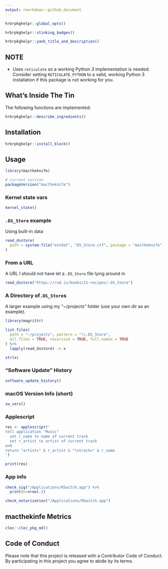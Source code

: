 ```yaml
---
output: rmarkdown::github_document
---
```

```r
hrbrpkghelpr::global_opts()
```

```r
hrbrpkghelpr::stinking_badges()
```

```r
hrbrpkghelpr::yank_title_and_description()
```

## NOTE

- Uses `reticulate` so a working Python *3* implementation is needed. Consider setting `RETICULATE_PYTHON` to a valid, working Python 3 installation if this package is not working for you.

## What's Inside The Tin

The following functions are implemented:

```r
hrbrpkghelpr::describe_ingredients()
```

## Installation

```r
hrbrpkghelpr::install_block()
```

## Usage

```r
library(mactheknife)

# current verison
packageVersion("mactheknife")

```

### Kernel state vars

```r
kernel_state()
```

### `.DS_Store` example 

Using built-in data

```r
read_dsstore(
  path = system.file("extdat", "DS_Store.ctf", package = "mactheknife")
)
```

### From a URL

A URL I should not have let a `.DS_Store` file lying around in

```r
read_dsstore("https://rud.is/books/21-recipes/.DS_Store")
```

### A Directory of`.DS_Store`s

A larger example using my "~/projects" folder (use your own dir as an example).

```r
library(magrittr)

list.files(
  path = "~/projects", pattern = "\\.DS_Store", 
  all.files = TRUE, recursive = TRUE, full.names = TRUE
) %>% 
  lapply(read_dsstore) -> x

str(x)
```

### "Software Update" History

```r
software_update_history()
```

### macOS Version Info (short)

```r
sw_vers()
```

### Applescript

```r
res <- applescript('
tell application "Music" 
  set r_name to name of current track
  set r_artist to artist of current track
end
return "artist=" & r_artist & "\ntrack=" & r_name
')

print(res)
```

### App info

```r
check_sig("/Applications/RSwitch.app") %>% 
  print(n=nrow(.))

check_notarization("/Applications/RSwitch.app")
```

## macthekinfe Metrics

```r
cloc::cloc_pkg_md()
```

## Code of Conduct

Please note that this project is released with a Contributor Code of Conduct. By participating in this project you agree to abide by its terms.